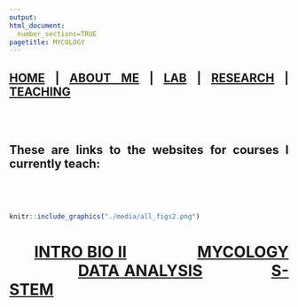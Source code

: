 ```yaml
---
output: 
html_document:
  number_sections=TRUE
pagetitle: MYCOLOGY
---
```



<style type="text/css">
.main-container {
  max-width: 1800px;
  margin-left: auto;
  margin-right: auto;
}
body {
text-align: justify
}

</style>



## [HOME](http://gzahn.github.io/) | [ABOUT ME](http://gzahn.github.io/about-me/) | [LAB](http://gzahn.github.io/lab/) | [RESEARCH](http://gzahn.github.io/pubs-and-pres/) | [TEACHING](http://gzahn.github.io/coursemap/)

<br/><br/>

## These are links to the websites for courses I currently teach:

<br/><br/>




<div style= "float:center;position: relative;top:10px">
```r
knitr::include_graphics("./media/all_figs2.png")
```


# &nbsp;&nbsp;&nbsp;&nbsp;&nbsp;&nbsp;[INTRO BIO II](http://gzahn.github.io/BIOL1620/) &nbsp;&nbsp;&nbsp;&nbsp;&nbsp;&nbsp;&nbsp;&nbsp;&nbsp;&nbsp;&nbsp;&nbsp;&nbsp;&nbsp;&nbsp; [MYCOLOGY](https://gzahn.github.io/mycology)  &nbsp;&nbsp;&nbsp;&nbsp;&nbsp;&nbsp;&nbsp;&nbsp;&nbsp;&nbsp;&nbsp;&nbsp;&nbsp;&nbsp; [DATA ANALYSIS](http://gzahn.github.io/data-course/) &nbsp;&nbsp;&nbsp;&nbsp;&nbsp;&nbsp;&nbsp;&nbsp;&nbsp;&nbsp;&nbsp;&nbsp;&nbsp; [S-STEM](http://gzahn.github.io/SSTEM/)



</div>
